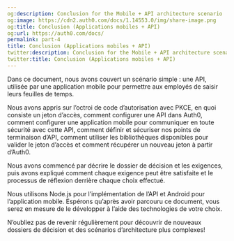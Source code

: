 ```yaml
---
og:description: Conclusion for the Mobile + API architecture scenario
og:image: https://cdn2.auth0.com/docs/1.14553.0/img/share-image.png
og:title: Conclusion (Applications mobiles + API)
og:url: https://auth0.com/docs/
permalink: part-4
title: Conclusion (Applications mobiles + API)
twitter:description: Conclusion for the Mobile + API architecture scenario
twitter:title: Conclusion (Applications mobiles + API)
---
```


Dans ce document, nous avons couvert un scénario simple : une API, utilisée par une application mobile pour permettre aux employés de saisir leurs feuilles de temps.

Nous avons appris sur l’octroi de code d’autorisation avec PKCE, en quoi consiste un jeton d’accès, comment configurer une API dans Auth0, comment configurer une application mobile pour communiquer en toute sécurité avec cette API, comment définir et sécuriser nos points de terminaison d’API, comment utiliser les bibliothèques disponibles pour valider le jeton d’accès et comment récupérer un nouveau jeton à partir d’Auth0.

Nous avons commencé par décrire le dossier de décision et les exigences, puis avons expliqué comment chaque exigence peut être satisfaite et le processus de réflexion derrière chaque choix effectué.

Nous utilisons Node.js pour l’implémentation de l’API et Android pour l’application mobile. Espérons qu’après avoir parcouru ce document, vous serez en mesure de le développer à l’aide des technologies de votre choix.

N’oubliez pas de revenir régulièrement pour découvrir de nouveaux dossiers de décision et des scénarios d’architecture plus complexes!
